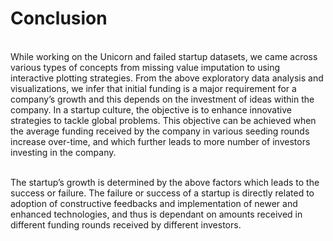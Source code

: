 # Conclusion

<p>
  <br>
While working on the Unicorn and failed startup datasets, we came across various types of concepts from missing value imputation to using interactive plotting strategies.
From the above exploratory data analysis and visualizations, we infer that initial funding is a major requirement for a company’s growth and this depends on the investment of ideas within the company. In a startup culture, the objective is to enhance innovative strategies to tackle global problems. This objective can be achieved when the average funding received by the company in various seeding rounds increase over-time, and which further leads to more number of investors investing in the company.
<br> <br>

The startup’s growth is determined by the above factors which leads to the success or failure. The failure or success of a startup is directly related to adoption of constructive feedbacks and implementation of newer and enhanced technologies, and thus is dependant on amounts received in different funding rounds received by different investors.

</p>